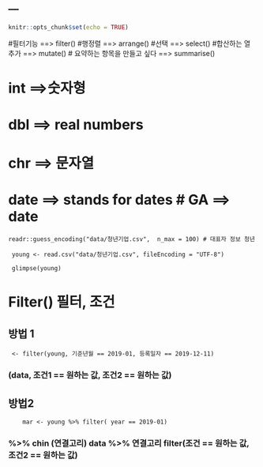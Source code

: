 ---
---

```r
knitr::opts_chunk$set(echo = TRUE)
```

#필터기능 ==> filter()
#행정렬 ==> arrange()
#선택 ==> select()
#합산하는 열 추가 ==> mutate()
# 요약하는 항목을 만들고 싶다 ==> summarise()

# int ==>숫자형
# dbl ==> real numbers
# chr ==> 문자열
# date ==> stands for dates # GA ==> date

    readr::guess_encoding("data/청년기업.csv",  n_max = 100) # 대표자 정보 청년

     young <- read.csv("data/청년기업.csv", fileEncoding = "UTF-8")

     glimpse(young)

# Filter() 필터, 조건



## 방법 1

     <- filter(young, 기준년월 == 2019-01, 등록일자 == 2019-12-11)

### (data, 조건1 == 원하는 값, 조건2 == 원하는 값)

## 방법2
        
        mar <- young %>% filter( year == 2019-01)
 
### %>% chin (연결고리) data %>% 연결고리 filter(조건 == 원하는 값, 조건2 == 원하는 값)


